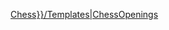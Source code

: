 {{Navbox
|name  = ChessOpenings
|title = [[Chess Opening Theory|Chess Openings]]
|state = plain
|navbar = Tnavbar
|image = [[File:Chess king render.jpg|96px|link=|Chess King]]
|titlestyle = background:#e0e0e0;
|groupstyle=background:#e0e0e0;
|evenstyle=background:#e0e0e0;
|bodystyle = background:#FFFFFF
|liststyle = line-height:1.4em;

|group1 = 1. e4 e5
|list1  = [[Chess/Open Game|Open Game]]&nbsp;· [[Chess/King's Gambit|King's Gambit]]&nbsp;· [[Chess/Bishop's Opening|Bishop's Opening]]&nbsp;· [[Chess Opening Theory/1. e4/1...e5/2. Nc3|Vienna]]&nbsp;· [[Chess/Petrov Defence|Petrov]]&nbsp;· [[Chess/Latvian Gambit|Latvian Gambit]]&nbsp;· [[Chess/Scotch Game|Scotch]]&nbsp;· [[Chess/Giuoco Piano|Giuoco Piano]]&nbsp;· [[Chess/Two Knights Defence|Two Knights]]&nbsp;· [[Chess/Ruy Lopez|Ruy Lopez]]&nbsp;· [[Chess/Philidor Defence|Philidor Defence]]

|group2 = 1. e4 c5
|list2  = [[Chess/Sicilian Defence|Sicilian Defence]]&nbsp;· [[Chess/Closed Sicilian|Closed Sicilian]]&nbsp;· [[Chess Opening Theory/1. e4/1...c5/2. Nf3/2...e6/3. d4/3...cxd4/4. Nxd4/4...Nc6|Taimanov]]&nbsp;· [[Chess Opening Theory/1._e4/1...c5/2._Nf3/2...Nc6/3._d4/3...cxd4/4._Nxd4/4...Nf6/5._Nc3/5...e5|Sveshnikov]]&nbsp;· [[Chess Opening Theory/1._e4/1...c5/2._Nf3/2...e6/3._d4/3...cxd4/4._Nxd4/4...a6|Kan Sicilian]]&nbsp;· [[Chess Opening Theory/1._e4/1...c5/2._Nf3/2...d6/3._d4/3...cxd4/4._Nxd4/4...Nf6/5._Nc3/5...g6|Sicilian Dragon]]&nbsp;· [[Chess Opening Theory/1._e4/1...c5/2._Nf3/2...d6/3._d4/3...cxd4/4._Nxd4/4...Nf6/5._Nc3/5...e6| Scheveningen]]&nbsp;· [[Chess Opening Theory/1._e4/1...c5/2._Nf3/2...d6/3._d4/3...cxd4/4._Nxd4/4...Nf6/5._Nc3/5...a6|Najdorf]]&nbsp;· [[Chess Opening Theory/1._e4/1...c5/2._c3|Alapin]]

|group3 = 1. e4 ''other''
|list3  = [[Chess/French Defence|French Defence]]&nbsp;· [[Chess/Caro-Kann Defence|Caro-Kann Defence]]&nbsp;· [[Chess/Pirc Defence|Pirc Defence]]&nbsp;· [[Chess/Alekhine Defence|Alekhine Defence]]&nbsp;· [[Chess/Modern Defence|Modern]]&nbsp;· [[Chess/Scandinavian Defence|Scandinavian]]&nbsp;· [[Chess/Nimzowitsch Defence|Nimzowitsch]]&nbsp;

|group4 = 1. d4 Nf6
|list4  = [[Chess/Indian Defence|Indian Defence]]&nbsp;· [[Chess/King's Indian Defence|King's Indian]]&nbsp;· [[Chess/Nimzo-Indian Defence|Nimzo-Indian]]&nbsp;· [[Chess/Queen's Indian Defence|Queen's Indian]]&nbsp;· [[Chess/Grunfeld Defence|Grünfeld]]&nbsp;· [[Chess/Benoni Defence|Benoni]]&nbsp;· [[Chess/Budapest Gambit|Budapest]]&nbsp;· [[Chess/Catalan Opening|Catalan]]

|group5 = 1. d4 d5
|list5  = [[Chess Opening Theory/1. d4/1...d5|Closed Game]]&nbsp;· [[Chess Opening Theory/1. d4/1...d5/2. c4|Queen's Gambit]]&nbsp;· [[Chess Opening Theory/1. d4/1...d5/2. c4/2...dxc4|Queen's Gambit Accepted]]&nbsp;· [[Chess Opening Theory/1. d4/1...d5/2. c4/2...e6|Queen's Gambit Declined]]&nbsp;· [[Chess Opening Theory/1._d4/1...d5/2._c4/2...Nc6|Chigorin]]&nbsp;· [[Chess Opening Theory/1. d4/1...d5/2. c4/2...c6|Slav]]&nbsp;· [[Chess Opening Theory/1._d4/1...d5/2._c4/2...e6/3._Nc3/3...Nf6/4._Nf3/4...c6|Semi-Slav]]&nbsp;· [[Chess Opening Theory/1. d4/1...d5/2. c4/2...Nf6|Marshall]]

|group6 = 1. d4 ''other''
|list6 = [[Chess Opening Theory/1. d4/1...f5|Dutch Defence]]&nbsp;· [[Chess Opening Theory/1. d4/1...c5|Old Benoni Defence]]&nbsp;· [[Chess Opening Theory/1. d4/1...e5|Englund Gambit]]&nbsp;· [[Chess Opening Theory/1. d4/1...b6|English Defence]]&nbsp;· [[Chess/King's Indian Attack|King's Indian Attack]]&nbsp;· [[Chess/Reti Opening|Réti Opening]]

|group7 = 1.
|list7  = [[Chess Opening Theory/1. a3|a3]] · [[Chess Opening Theory/1. Na3|Na3]] · [[Chess Opening Theory/1. a4|a4]] · [[Chess Opening Theory/1. b3|b3]] · [[Chess Opening Theory/1. b4|b4]] · [[Chess Opening Theory/1. c3|c3]] · [[Chess Opening Theory/1. Nc3|Nc3]] · [[Chess Opening Theory/1. c4|c4]] · [[Chess Opening Theory/1. d3|d3]] · [[Chess Opening Theory/1. d4|d4]] · [[Chess Opening Theory/1. e3|e3]] · [[Chess Opening Theory/1. e4|e4]] · [[Chess Opening Theory/1. f3|f3]] · [[Chess Opening Theory/1. Nf3|Nf3]] ·  [[Chess Opening Theory/1. f4|f4]] · [[Chess Opening Theory/1. g3|g3]] · [[Chess Opening Theory/1. g4|g4]] · [[Chess Opening Theory/1. h3|h3]] · [[Chess Opening Theory/1. Nh3|Nh3]] · [[Chess Opening Theory/1. h4|h4]]

}}<noinclude>[[{{BOOKCATEGORY|Chess}}/Templates|ChessOpenings]]</noinclude><includeonly>{{BookCat}}</includeonly>


